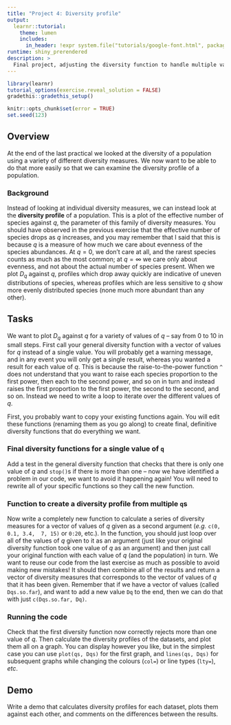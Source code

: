 ```yaml
---
title: "Project 4: Diversity profile"
output:
  learnr::tutorial:
    theme: lumen
    includes:
      in_header: !expr system.file("tutorials/google-font.html", package = "RPiR")
runtime: shiny_prerendered
description: >
  Final project, adjusting the diversity function to handle multiple values of q
---
```


```r
library(learnr)
tutorial_options(exercise.reveal_solution = FALSE)
gradethis::gradethis_setup()

knitr::opts_chunk$set(error = TRUE)
set.seed(123)
```


## Overview

At the end of the last practical we looked at the diversity of a population 
using a variety of different diversity measures. We now want to be able to do 
that more easily so that we can examine the diversity profile of a population.

### Background

Instead of looking at individual diversity measures, we can instead look at the
**diversity profile** of a population. This is a plot of the effective number 
of species against $q$, the parameter of this family of diversity measures. You 
should have observed in the previous exercise that the effective number of 
species drops as $q$ increases, and you may remember that I said that this is 
because $q$ is a measure of how much we care about evenness of the species 
abundances. At $q = 0$, we don't care at all, and the rarest species counts as 
much as the most common; at $q = \infty$ we care only about evenness, and not 
about the actual number of species present. When we plot $D_q$ against $q$,
profiles which drop away quickly are indicative of uneven distributions of 
species, whereas profiles which are less sensitive to $q$ show more evenly 
distributed species (none much more abundant than any other).

## Tasks

We want to plot $D_q$ against $q$ for a variety of values of $q$ -- say from 
0 to 10 in small steps. First call your general diversity function with a vector 
of values for $q$ instead of a single value. You will probably get a warning 
message, and in any event you will only get a single result, whereas you wanted 
a result for each value of $q$. This is because the raise-to-the-power function 
`^` does not understand that you want to raise each species proportion to the 
first power, then each to the second power, and so on in turn and instead raises 
the first proportion to the first power, the second to the second, and so on. 
Instead we need to write a loop to iterate over the different values of $q$.

First, you probably want to copy your existing functions again. You will edit
these functions (renaming them as you go along) to create final, definitive
diversity functions that do everything we want.

### Final diversity functions for a single value of `q`

Add a test in the general diversity function that checks that there is only one
value of $q$ and `stop()`s if there is more than one -- now we have identified a
problem in our code, we want to avoid it happening again! You will need to
rewrite all of your specific functions so they call the new function.

### Function to create a diversity profile from multiple `q`s

Now write a completely new function to calculate a series of diversity measures 
for a vector of values of $q$ given as a second argument (*e.g.* `c(0, 0.1, 3.4, 
7, 15)` or `0:20`, etc.). In the function, you should just loop over all of the 
values of $q$ given to it as an argument (just like your original diversity 
function took one value of $q$ as an argument) and then just call your original 
function with each value of $q$ (and the population) in turn. We want to reuse 
our code from the last exercise as much as possible to avoid making new 
mistakes! It should then combine all of the results and return a vector of 
diversity measures that corresponds to the vector of values of $q$ that it has 
been given. Remember that if we have a vector of values (called `Dqs.so.far`), 
and want to add a new value `Dq` to the end, then we can do that with just 
`c(Dqs.so.far, Dq)`.

### Running the code

Check that the first diversity function now correctly rejects more than one 
value of $q$. Then calculate the diversity profiles of the datasets, and plot 
them all on a graph. You can display however you like, but in the simplest case 
you can use `plot(qs, Dqs)` for the first graph, and `lines(qs, Dqs)` for 
subsequent graphs while changing the colours (`col=`) or line types (`lty=`), 
*etc*.

## Demo

Write a demo that calculates diversity profiles for each dataset, 
plots them against each other, and comments on the differences between the 
results.
